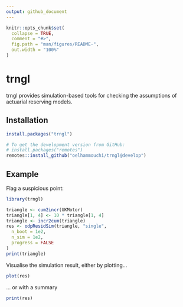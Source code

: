 ```yaml
---
output: github_document
---
```


<!-- README.md is generated from README.Rmd. Please edit that file -->

```r
knitr::opts_chunk$set(
  collapse = TRUE,
  comment = "#>",
  fig.path = "man/figures/README-",
  out.width = "100%"
)
```

# trngl

<!-- badges: start -->
<!-- badges: end -->

trngl provides simulation-based tools for checking the assumptions of actuarial reserving models.

## Installation


``` r
install.packages("trngl")

# To get the development version from GitHub:
# install.packages("remotes")
remotes::install_github("oelhammouchi/trngl@develop")
```

## Example

Flag a suspicious point:

```r
library(trngl)

triangle <- cum2incr(UKMotor)
triangle[1, 4] <- 10 * triangle[1, 4]
triangle <- incr2cum(triangle)
res <- odpResidSim(triangle, "single",
  n_boot = 1e2,
  n_sim = 1e2,
  progress = FALSE
)
print(triangle)
```

Visualise the simulation result, either by plotting...

```r
plot(res)
```

... or with a summary

```r
print(res)
```